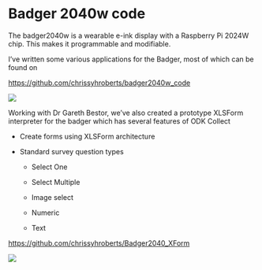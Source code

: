 # Badger 2040w code

The badger2040w is a wearable e-ink display with a Raspberry Pi 2024W chip. This makes it programmable and modifiable.

I've written some various applications for the Badger, most of which can be found on

<https://github.com/chrissyhroberts/badger2040w_code>

![](images/badger.jpeg)

Working with Dr Gareth Bestor, we've also created a prototype XLSForm interpreter for the badger which has several features of ODK Collect

-   Create forms using XLSForm architecture

-   Standard survey question types

    -   Select One

    -   Select Multiple

    -   Image select

    -   Numeric

    -   Text

<https://github.com/chrissyhroberts/Badger2040_XForm>

![](images/question_select_many.jpg)
